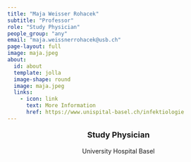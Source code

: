 ```yaml
---
title: "Maja Weisser Rohacek"
subtitle: "Professor"
role: "Study Physician"
people_group: "any"
email: "maja.weissnerrohacek@usb.ch"
page-layout: full
image: maja.jpeg
about: 
  id: about
  template: jolla
  image-shape: round
  image: maja.jpeg
  links:
    - icon: link
      text: More Information
      href: https://www.unispital-basel.ch/infektiologie
---
```


<div style="text-align: center;">
  <p style="font-size: 18px; font-weight: bold;">Study Physician</p>
  <p style="font-size:">University Hospital Basel</p>
</div>
